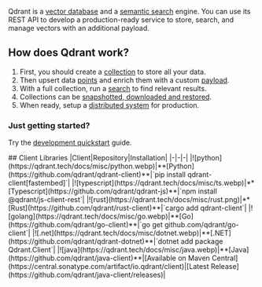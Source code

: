 Qdrant is a [vector database](https://qdrant.tech/documentation/overview/) and a [semantic search](https://qdrant.tech/documentation/overview/vector-search/) engine. You can use its REST API to develop a production-ready service to store, search, and manage vectors with an additional payload. 

## How does Qdrant work?

1. First, you should create a [collection](/api-reference/collections/the-collection-object) to store all your data. 
2. Then upsert data [points](/api-reference/points/upsert-points) and enrich them with a custom [payload](/api-reference/points/set-payload).
3. With a full collection, run a [search](/api-reference/search/points) to find relevant results.
4. Collections can be [snapshotted, downloaded and restored](/api-reference/snapshots/list-snapshots).
5. When ready, setup a [distributed system](/api-reference/distributed/create-shard-key) for production.

### Just getting started?
Try the [development quickstart](https://qdrant.tech/documentation/quick-start/) guide.

<Aside>
## Client Libraries
|Client|Repository|Installation|
|-|-|-|
|![python](https://qdrant.tech/docs/misc/python.webp)|**[Python](https://github.com/qdrant/qdrant-client)**|`pip install qdrant-client[fastembed]`|
|![typescript](https://qdrant.tech/docs/misc/ts.webp)|**[Typescript](https://github.com/qdrant/qdrant-js)**|`npm install @qdrant/js-client-rest`|
|![rust](https://qdrant.tech/docs/misc/rust.png)|**[Rust](https://github.com/qdrant/rust-client)**|`cargo add qdrant-client`|
|![golang](https://qdrant.tech/docs/misc/go.webp)|**[Go](https://github.com/qdrant/go-client)**|`go get github.com/qdrant/go-client`|
|![.net](https://qdrant.tech/docs/misc/dotnet.webp)|**[.NET](https://github.com/qdrant/qdrant-dotnet)**|`dotnet add package Qdrant.Client`|
|![java](https://qdrant.tech/docs/misc/java.webp)|**[Java](https://github.com/qdrant/java-client)**|[Available on Maven Central](https://central.sonatype.com/artifact/io.qdrant/client)|[Latest Release](https://github.com/qdrant/java-client/releases)|

</Aside>
